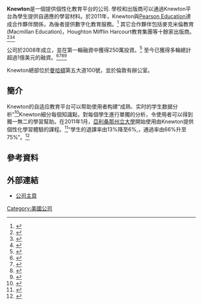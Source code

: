 {{Infobox company
| name = Knewton, Inc.
| logo = <!-- 檔案不存在 [[Image:knewtonlogo.png|Image:knewtonlogo.png]] -->
| type = 私人公司
| company_slogan =
| foundation = 2008
| location = 紐約
| industry = 教育
| key_people =
Jose Ferreira <small>([[首席执行官|首席执行官]])</small> <br>David Liu <small>([[首席运营官|首席运营官]])</small> <br>Ryan Prichard <small>([[首席技术官|首席技术官]])</small>
| services = 個性化學習平台
| homepage = knewton.com [http://www.knewton.com]
| num_employees = 180
}}
'''Knewton'''是一個提供個性化教育平台的公司. 學校和出版商可以通過Knewton平台為學生提供自適應的學習材料。於2011年，Knewton與[[Pearson_Education|Pearson Education]]達成合作夥伴關係，為後者提供數字化教育服務。<ref>{{cite news
|url=http://www.forbes.com/sites/bruceupbin/2011/11/01/pearson-knewton-team-up-to-personalize-college/
|title=Pearson, Knewton Team Up To Personalize College
|first=Bruce
|last=Upbin
|date=October 31, 2011
|accessdate=2011-11-02
|publisher=Forbes
|archive-date=2020-11-11
|archive-url=https://web.archive.org/web/20201111212904/https://www.forbes.com/sites/bruceupbin/2011/11/01/pearson-knewton-team-up-to-personalize-college/
|dead-url=no
}}</ref> 其它合作夥伴包括麥克米倫教育(Macmillan Education)，Houghton Mifflin Harcourt教育集團等十餘家出版商。<ref>{{cite news
|url=http://thejournal.com/articles/2013/06/10/houghton-mifflin-harcourt-knewton-partner-to-offer-blended-k12-math-program.aspx
|title=Houghton Mifflin Harcourt, Knewton Partner To Offer Blended K-12 Math Program
|date=June 10, 2013
|accessdate=2014-10-15
|publisher=THE Journal
|archive-date=2017-11-07
|archive-url=https://web.archive.org/web/20171107112959/https://thejournal.com/articles/2013/06/10/houghton-mifflin-harcourt-knewton-partner-to-offer-blended-k12-math-program.aspx
|dead-url=no
}}</ref><ref>{{cite news
|url=http://gigaom.com/2013/05/21/knewton-teams-up-with-macmillan-to-bring-adaptive-learning-beyond-k-12-and-higher-ed/
|title=Knewton teams up with Macmillan to bring adaptive learning beyond K-12 and higher ed
|first=Ki Mae
|last=Heussner
|date=May 21, 2013
|accessdate=2013-05-28
|publisher=GigaOm
|archive-date=2020-09-22
|archive-url=https://web.archive.org/web/20200922145214/https://gigaom.com/2013/05/21/knewton-teams-up-with-macmillan-to-bring-adaptive-learning-beyond-k-12-and-higher-ed/
|dead-url=no
}}</ref><ref>{{cite news
|url=http://www.edsurge.com/n/2013-03-05-knewton-partners-with-triumph-learning-takes-first-steps-into-k-12-space
|title=Knewton partners with Triumph Learning, takes first steps into K-12 space
|date=March 5, 2013
|accessdate=2013-05-28
|publisher=EdSurge
|archive-date=2014-11-08
|archive-url=https://web.archive.org/web/20141108212539/https://www.edsurge.com/n/2013-03-05-knewton-partners-with-triumph-learning-takes-first-steps-into-k-12-space
|dead-url=no
}}</ref>

公司於2008年成立，並在第一輪融資中獲得250萬投資。<ref>{{cite news
|url=http://venturebeat.com/2008/05/27/knewton-raises-25-million-for-education-services-software/
|title=Knewton raises $2.5 million for education services software
|first=Dean
|last=Takahashi
|date=May 17, 2008
|accessdate=2009-02-02
|publisher=Venture Beat
|archive-date=2016-03-03
|archive-url=https://web.archive.org/web/20160303191817/http://venturebeat.com/2008/05/27/knewton-raises-25-million-for-education-services-software/
|dead-url=no
}}</ref> 至今已獲得多輪總計超過1億美元的融資。<ref>{{cite news
|url=http://www.techcrunch.com/2009/04/07/knewton-bags-6-million-series-b-round-for-adaptive-learning-platform/
|title=Knewton Bags $6 Million Series B Round For Adaptive Learning Platform
|first=Robin
|last=Wauters
|date=April 7, 2009
|accessdate=2009-04-07
|publisher=TechCrunch
|archive-date=2020-08-13
|archive-url=https://web.archive.org/web/20200813001925/https://techcrunch.com/2009/04/07/knewton-bags-6-million-series-b-round-for-adaptive-learning-platform/
|dead-url=no
}}</ref><ref>{{cite news
|url=http://techcrunch.com/2010/04/19/knewton-funding/
|title=Educational Technology Company Knewton Scores $12.5 Million More
|first=Robin
|last=Wauters
|date=April 19, 2010
|accessdate=2010-04-19
|publisher=TechCrunch
|archive-date=2019-06-17
|archive-url=https://web.archive.org/web/20190617033118/https://techcrunch.com/2010/04/19/knewton-funding/
|dead-url=no
}}</ref><ref>{{cite news
|url=http://techcrunch.com/2011/10/13/founders-fund-33-million-learning-knewton/
|title=Founders Fund Leads $33 Million D Round in Learning Startup Knewton
|first=Erick
|last=Schonfeld
|date=October 31, 2011
|accessdate=2011-10-31
|publisher=TechCrunch
|archive-date=2020-11-29
|archive-url=https://web.archive.org/web/20201129055242/https://techcrunch.com/2011/10/13/founders-fund-33-million-learning-knewton/
|dead-url=no
}}</ref><ref>{{cite news
|url=http://techcrunch.com/2013/12/19/powering-smart-content-for-publishing-giants-knewton-lands-51m-to-take-its-personalization-engine-global/
|title=Powering Smart Content For Publishing Giants, Knewton Lands $51M To Take Personalized Learning Global
|first=Rip
|last=Empson
|date=December 19, 2013
|accessdate=2014-01-20
|publisher=TechCrunch
|archive-date=2020-10-28
|archive-url=https://web.archive.org/web/20201028235718/https://techcrunch.com/2013/12/19/powering-smart-content-for-publishing-giants-knewton-lands-51m-to-take-its-personalization-engine-global/
|dead-url=no
}}</ref>

Knewton總部位於[[曼哈頓|曼哈頓]]第五大道100號，並於倫敦有辦公室。

==簡介==
Knewton的自适应教育平台可以帮助使用者构建“成熟、实时的学生数据分析”<ref>{{cite news
|url=http://nation.time.com/2013/06/06/the-adaptive-learning-revolution/
|title=The Adaptive Learning Revolution
|first=Kayla
|last=Webley
|date=June 6, 2013
|accessdate=2013-06-13
|publisher=TIME
|archive-date=2020-11-30
|archive-url=https://web.archive.org/web/20201130024545/https://nation.time.com/2013/06/06/the-adaptive-learning-revolution/
|dead-url=no
}}</ref>Knewton細分每個知識點，對每個學生進行單獨的分析，令使用者可以得到獨一無二的學習幫助。在2011年1月，[[亞利桑那州立大學|亞利桑那州立大學]]開始使用由Knewton提供個性化學習體驗的課程。<ref>{{cite news
|url=http://tech.fortune.cnn.com/2011/01/07/is-the-google-fication-of-education-underway/
|title=Is the Google-fication of education underway?
|first=Scott
|last=Olster
|date=January 7, 2011
|accessdate=2011-01-07
|publisher=CNN Money
|archive-url=https://web.archive.org/web/20110108032553/http://tech.fortune.cnn.com/2011/01/07/is-the-google-fication-of-education-underway/
|archive-date=2011-01-08
|dead-url=yes
}}</ref>“學生的退課率由13%降至6%,，通過率由66%升至75%”。<ref>{{cite news
|url=http://www.forbes.com/sites/bruceupbin/2012/02/22/knewton-is-building-the-worlds-smartest-tutor/
|title=Knewton Is Building The World's Smartest Tutor
|first=Bruce
|last=Upbin
|date=February 22, 2012
|accessdate=2011-03-16
|publisher=Forbes
|archive-date=2021-02-03
|archive-url=https://web.archive.org/web/20210203042458/https://www.forbes.com/sites/bruceupbin/2012/02/22/knewton-is-building-the-worlds-smartest-tutor/
|dead-url=no
}}</ref>

==參考資料==
{{Reflist}}

==外部連結==
*[http://www.knewton.com/ 公司主頁] {{Wayback|url=http://www.knewton.com/ |date=20210129102157 }}

[[Category:美國公司|Category:美國公司]]